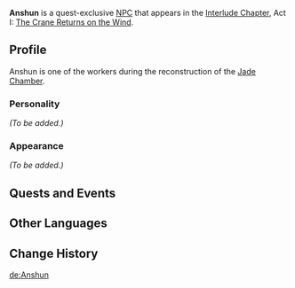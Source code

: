 {{Meta
<!-- Remove this template after adding the missing info -->
|missing_NPC_profile  = yes
}}
{{Character Infobox
|type             = Quest NPC
|image            = NPC Anshun.png
|region           = Liyue
}}
'''Anshun''' is a quest-exclusive [[NPC]] that appears in the [[Interlude Chapter]], Act I: [[The Crane Returns on the Wind]].
<!--
==Location==
<gallery>
NPC Location Anshun 0.png|Anshun's location (Jade Chamber Rising)
NPC Location Anshun Context 0.png|Additional context

NPC Location Anshun, Changfeng, Leming.png|Anshun's location (Seagaze Sunset)
NPC Location Anshun, Changfeng, Leming & Liang (Seagaze Sunset) Context.png|Additional context

NPC Location Anshun 2a.png|Anshun's first location (Bygones Times Like Dust Passing)
NPC Location Anshun Context 2a.png|Additional context

NPC Location Anshun & Changfeng 2.png|Anshun's second location (Bygones Times Like Dust Passing)
NPC Location Anshun & Changfeng Context 2.png|Additional context
</gallery>
Note: Some context images show area without NPC
-->
==Profile==
Anshun is one of the workers during the reconstruction of the [[Jade Chamber]].

===Personality===
''(To be added.)''

===Appearance===
''(To be added.)''

==Quests and Events==
{{Quests and Events}}

==Other Languages==
{{Other Languages
|default_hidden = 1
|en      = Anshun
|zhs     = 安顺
|zhs_rm  = Ānshùn
|zht     = 安順
|zht_rm  = Ānshùn
|ja      = 安順
|ja_rm   = Anjun{{Assumed}}
|ko      = 안순
|ko_rm   = Ansun
|es      = Anshun
|fr      = Anshun
|ru      = Ань Шунь
|th      = Anshun
|vi      = Anshun
|de      = Anshun
|id      = Anshun
|pt      = Anshun
|tr      = Anshun
|it      = Anshun
}}

==Change History==
{{Change History|2.4}}
<!--
==References==
{{Reflist}}-->

[[de:Anshun]]